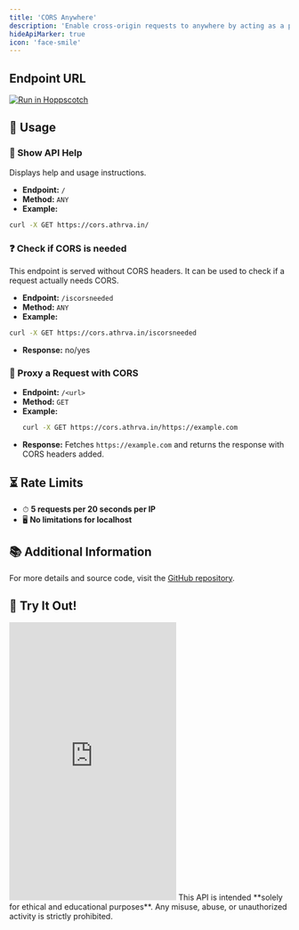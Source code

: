 ```yaml
---
title: 'CORS Anywhere'
description: 'Enable cross-origin requests to anywhere by acting as a proxy and adding CORS headers to responses.'
hideApiMarker: true
icon: 'face-smile'
---
```


## Endpoint URL
<Card title="https://cors.athrva.in/<url>" icon="bolt" href="https://status.athrva.in" horizontal ></Card>

<a href="https://hopp.sh/r/vaIrYz2jT0LT"><img src="https://hopp.sh/badge.svg" alt="Run in Hoppscotch" noZoom /></a>

## 🚀 Usage

### 📜 Show API Help
Displays help and usage instructions.  
- **Endpoint:** `/`
- **Method:** `ANY`
- **Example:**
```bash
curl -X GET https://cors.athrva.in/ 
```

### ❓ Check if CORS is needed
This endpoint is served without CORS headers. It can be used to check if a request actually needs CORS.
- **Endpoint:** `/iscorsneeded`
- **Method:** `ANY`
- **Example:**
```bash
curl -X GET https://cors.athrva.in/iscorsneeded 
```
- **Response:** no/yes

### 🔄 Proxy a Request with CORS
- **Endpoint:** `/<url>`
- **Method:** `GET`
- **Example:**
  ```bash
  curl -X GET https://cors.athrva.in/https://example.com
  ```
- **Response:** Fetches `https://example.com` and returns the response with CORS headers added.

## ⏳ Rate Limits
- ⏱ **5 requests per 20 seconds per IP**
- 🖥 **No limitations for localhost**

## 📚 Additional Information
For more details and source code, visit the [GitHub repository](https://github.com/AtharvaKolekar/cors-anywhere).

## 🎯 Try It Out!  

<iframe rounded 
    src="https://hopp.sh/e/77unBPZn5bSh" 
    className="w-full rounded-2xl"
    height="500"
    title="YouTube video player"
    frameborder="0"
    allow="accelerometer; autoplay; clipboard-write; encrypted-media; gyroscope; picture-in-picture"
    allowfullscreen
></iframe>


<Info>
This API is intended **solely for ethical and educational purposes**. Any misuse, abuse, or unauthorized activity is strictly prohibited. 
</Info>